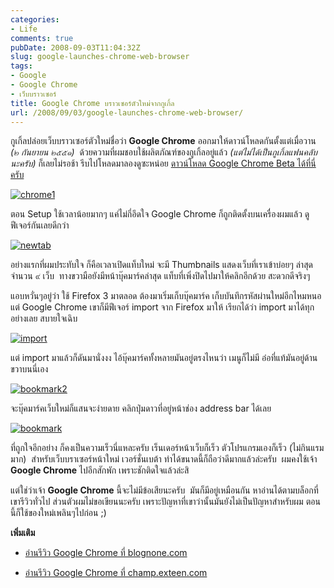 ```yaml
---
categories:
- Life
comments: true
pubDate: 2008-09-03T11:04:32Z
slug: google-launches-chrome-web-browser
tags:
- Google
- Google Chrome
- เว็บบราวเซอร์
title: Google Chrome บราวเซอร์ตัวใหม่จากกูเกิ้ล
url: /2008/09/03/google-launches-chrome-web-browser/
---
```


กูเกิ้ลปล่อยเว็บบราวเซอร์ตัวใหม่ชื่อว่า **Google Chrome** ออกมาให้ดาวน์โหลดกันตั้งแต่เมื่อวาน _(๒ กันยายน ๒๕๕๑)_  ด้วยความที่ผมชอบใช้ผลิตภัณฑ์ของกูเกิ้ลอยู่แล้ว _(แต่ไม่ได้เป็นกูเกิ้ลแฟนคลับนะครับ)_ ก็เลยไม่รอช้า รีบไปโหลดมาลองดูซะหน่อย [ดาวน์โหลด Google Chrome Beta ได้ที่นี่ครับ](http://www.google.com/chrome)


[![chrome1](https://armno.in.th/wp-content/uploads/2008/09/chrome1-thumb.jpg)](https://armno.in.th/wp-content/uploads/2008/09/chrome1.jpg)



ตอน Setup ใช้เวลาน้อยมากๆ แค่ไม่กี่อึดใจ Google Chrome ก็ถูกติดตั้งบนเครื่องผมแล้ว ดูฟีเจอร์กันเลยดีกว่า


[![newtab](https://armno.in.th/wp-content/uploads/2008/09/newtab-thumb.jpg)](https://armno.in.th/wp-content/uploads/2008/09/newtab.jpg)




อย่างแรกที่ผมประทับใจ ก็คือเวลาเปิดแท็บใหม่ จะมี Thumbnails แสดงเว็บที่เราเข้าบ่อยๆ ล่าสุดจำนวน ๙ เว็บ  ทางขวามือยังมีหน้าบุ๊คมาร์คล่าสุด แท็บที่เพิ่งปิดไปมาให้คลิกอีกด้วย สะดวกดีจริงๆ



แอบหวั่นๆอยู่ว่า ใช้ Firefox 3 มาตลอด ต้องมาเริ่มเก็บบุ๊คมาร์ค เก็บบันทึกรหัสผ่านใหม่อีกไหมหนอ  แต่ Google Chrome เขาก็มีฟีเจอร์ import จาก Firefox มาให้ เรียกได้ว่า import มาได้ทุกอย่างเลย สบายใจเฉิบ


[![import](https://armno.in.th/wp-content/uploads/2008/09/import-thumb.jpg)](https://armno.in.th/wp-content/uploads/2008/09/import.jpg)



แต่ import มาแล้วก็ดันมานั่งงง ไอ้บุ๊คมาร์คทั้งหลายมันอยู่ตรงไหนว่า เมนูก็ไม่มี อ๋อที่แท้มันอยู่ด้านขวาบนนี่เอง


[![bookmark2](https://armno.in.th/wp-content/uploads/2008/09/bookmark2-thumb.jpg)](https://armno.in.th/wp-content/uploads/2008/09/bookmark2.jpg)



จะบุ๊คมาร์คเว็บใหม่ก็แสนจะง่ายดาย คลิกปุ่มดาวที่อยู่หน้าช่อง address bar ได้เลย


[![bookmark](https://armno.in.th/wp-content/uploads/2008/09/bookmark-thumb.jpg)](https://armno.in.th/wp-content/uploads/2008/09/bookmark.jpg)



ที่ถูกใจอีกอย่าง ก็คงเป็นความเร็วนี่แหละครับ เร็นเดอร์หน้าเว็บก็เร็ว ตัวโปรแกรมเองก็เร็ว (ไม่กินแรมมาก)  สำหรับเว็บบราเซอร์หน้าใหม่ เวอร์ชั่นเบต้า ทำได้ขนาดนี้ก็ถือว่าดีมากแล้วล่ะครับ  ผมคงใช้เจ้า **Google Chrome** ไปอีกสักพัก เพราะชักติดใจแล้วล่ะสิ

แต่ใช่ว่าเจ้า **Google Chrome** นี้จะไม่มีข้อเสียนะครับ  มันก็มีอยู่เหมือนกัน หาอ่านได้ตามบล็อกที่เขารีวิวทั่วไป ส่วนตัวผมไม่ขอเขียนนะครับ เพราะปัญหาที่เขาว่านั้นมันยังไม่เป็นปัญหาสำหรับผม ตอนนี้ก็ใช้ของใหม่เพลินๆไปก่อน ;)

**เพิ่มเติม**




  * [อ่านรีวิว Google Chrome ที่ blognone.com](http://www.blognone.com/node/8832)


  * [อ่านรีวิว Google Chrome ที่ champ.exteen.com](http://champ.exteen.com/20080903/chrome-chrome-chrome-1)


